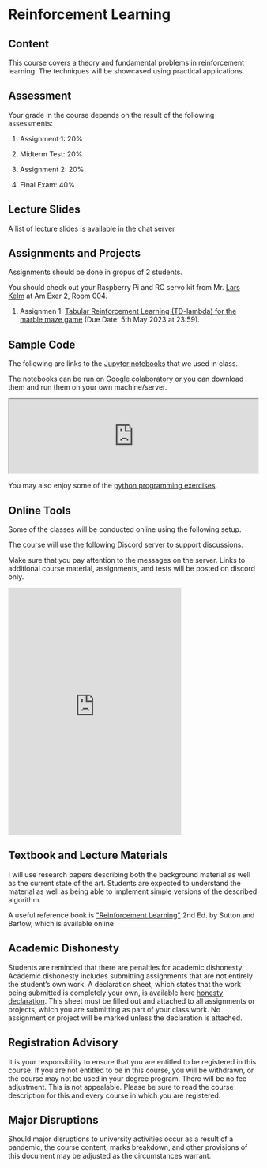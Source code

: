 # Reinforcement Learning

## Content

This course covers a theory and fundamental problems in reinforcement learning.
The techniques will be showcased using practical applications.

## Assessment

Your grade in the course depends on the result of the following assessments:

1) Assignment 1: 20%

2) Midterm Test: 20%

3) Assignment 2: 20%

4) Final Exam: 40%

## Lecture Slides

A list of lecture slides is available in the chat server

## Assignments and Projects

Assignments should be done in gropus of 2 students.

You should check out your Raspberry Pi and RC servo kit from Mr. [Lars Kelm](l.kelm@ostfalia.de)  at Am Exer 2, Room 004.

1) Assignmen 1: [Tabular Reinforcement Learning (TD-lambda) for the
marble maze game](assignment1) (Due Date: 5th May 2023 at 23:59).


## Sample Code

The following are links to the [Jupyter notebooks](https://drive.google.com/drive/folders/1nuPIMlPOBy-XFg0jXTTVLvg4p7mFM-fF?usp=sharing) that we used in class.

The notebooks can be run on [Google colaboratory](https://colab.research.google.com/) or you can download them and run them
on your own machine/server.

<div>
<iframe src="https://drive.google.com/embeddedfolderview?id=1nuPIMlPOBy-XFg0jXTTVLvg4p7mFM-fF" width="100%"></iframe>
</div>

You may also enjoy some of the [python programming exercises](https://drive.google.com/drive/folders/1eP23cwBwAqt549CvP7UGjrhvHRDwdQKp?usp=sharing).

## Online Tools

Some of the classes will be conducted online using the following setup.

The course will use the following [Discord](http://www.discord.com) server 
to support discussions.

Make sure that you pay attention to the messages on the server. Links to
additional course material, assignments, and tests will be posted on discord only.

<div>
<iframe src="https://discord.com/widget?id=1022191961588908122&theme=dark" width="350" height="500" allowtransparency="true" frameBorder="0" sandbox="allow-popups allow-popups-to-escape-sandbox allow-same-origin allow-scripts"></iframe>
</div>

## Textbook and Lecture Materials
I will use research papers describing both the background material as well as the 
current state of the art. 
Students are expected to understand the material as well as being able to implement 
simple versions of the described algorithm. 

A useful reference book is ["Reinforcement Learning"](https://web.stanford.edu/class/psych209/Readings/SuttonBartoIPRLBook2ndEd.pdf) 2nd Ed. by Sutton and Bartow, which is available online 

## Academic Dishonesty

Students are reminded that there are penalties for academic dishonesty. 
Academic dishonesty includes submitting assignments that are not entirely the student’s own work. 
A declaration sheet, which states that the work being submitted is completely your own, is  available here
[honesty declaration](https://docs.google.com/document/d/1VBXr9XeQqVWjMotxhb0qhim5mFffQ85YU86El-wlkZ0/edit?usp=sharing). 
This sheet must be filled out and attached to all assignments or projects, 
which you are submitting as part of your class work. 
No assignment or project will be marked unless the declaration is attached.

## Registration Advisory 

It is your responsibility to ensure that you are entitled to be registered in this course. If you are not entitled to be in this course, you will be withdrawn, or the course may not be used in your degree program. There will be no fee adjustment. This is not appealable. Please be sure to read the course description for this 
and every course in which you are registered.

## Major Disruptions

Should major disruptions to university activities occur as a result of a pandemic, 
the course content, marks breakdown, and other provisions of this document may be 
adjusted as the circumstances warrant.


